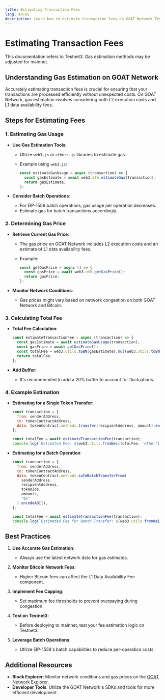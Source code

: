 ```yaml
---
title: Estimating Transaction Fees
lang: en-US
description: Learn how to estimate transaction fees on GOAT Network Testnet3.
---
```



# Estimating Transaction Fees

<Callout type="warning">
  This documentation refers to Testnet3. Gas estimation methods may be adjusted for mainnet.
</Callout>

## Understanding Gas Estimation on GOAT Network

Accurately estimating transaction fees is crucial for ensuring that your transactions are processed efficiently without unexpected costs. On GOAT Network, gas estimation involves considering both L2 execution costs and L1 data availability fees.

## Steps for Estimating Fees

### 1. Estimating Gas Usage

- **Use Gas Estimation Tools**:
  - Utilize `web3.js` or `ethers.js` libraries to estimate gas.
  - Example using `web3.js`:

    ```javascript
    const estimateGasUsage = async (transaction) => {
      const gasEstimate = await web3.eth.estimateGas(transaction);
      return gasEstimate;
    };
    ```

- **Consider Batch Operations**:
  - For EIP-1559 batch operations, gas usage per operation decreases.
  - Estimate gas for batch transactions accordingly.

### 2. Determining Gas Price

- **Retrieve Current Gas Price**:
  - The gas price on GOAT Network includes L2 execution costs and an estimate of L1 data availability fees.
  - Example:

    ```javascript
    const getGasPrice = async () => {
      const gasPrice = await web3.eth.getGasPrice();
      return gasPrice;
    };
    ```

- **Monitor Network Conditions**:
  - Gas prices might vary based on network congestion on both GOAT Network and Bitcoin.

### 3. Calculating Total Fee

- **Total Fee Calculation**:

  ```javascript
  const estimateTransactionFee = async (transaction) => {
    const gasEstimate = await estimateGasUsage(transaction);
    const gasPrice = await getGasPrice();
    const totalFee = web3.utils.toBN(gasEstimate).mul(web3.utils.toBN(gasPrice));
    return totalFee;
  };
  ```

- **Add Buffer**:
  - It's recommended to add a 20% buffer to account for fluctuations.

### 4. Example Estimation

- **Estimating for a Single Token Transfer**:

  ```javascript
  const transaction = {
    from: senderAddress,
    to: tokenContractAddress,
    data: tokenContract.methods.transfer(recipientAddress, amount).encodeABI(),
  };

  const totalFee = await estimateTransactionFee(transaction);
  console.log(`Estimated Fee: ${web3.utils.fromWei(totalFee, 'ether')} ETH`);
  ```

- **Estimating for a Batch Operation**:

  ```javascript
  const transaction = {
    from: senderAddress,
    to: tokenContractAddress,
    data: tokenContract.methods.safeBatchTransferFrom(
      senderAddress,
      recipientAddress,
      tokenIds,
      amounts,
      "0x"
    ).encodeABI(),
  };

  const totalFee = await estimateTransactionFee(transaction);
  console.log(`Estimated Fee for Batch Transfer: ${web3.utils.fromWei(totalFee, 'ether')} ETH`);
  ```

## Best Practices

1. **Use Accurate Gas Estimation**:
   - Always use the latest network data for gas estimates.

2. **Monitor Bitcoin Network Fees**:
   - Higher Bitcoin fees can affect the L1 Data Availability Fee component.

3. **Implement Fee Capping**:
   - Set maximum fee thresholds to prevent overpaying during congestion.

4. **Test on Testnet3**:
   - Before deploying to mainnet, test your fee estimation logic on Testnet3.

5. **Leverage Batch Operations**:
   - Utilize EIP-1559's batch capabilities to reduce per-operation costs.

## Additional Resources

- **Block Explorer**: Monitor network conditions and gas prices on the [GOAT Network Explorer](https://explorer.testnet3.goat.network).
- **Developer Tools**: Utilize the GOAT Network's SDKs and tools for more efficient development.